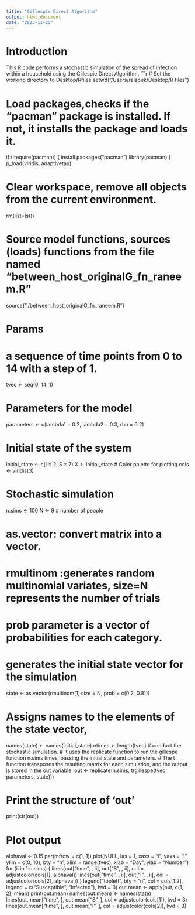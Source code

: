 ```yaml
---
title: "Gillespie Direct Algorithm"
output: html_document
date: "2023-11-25"
---
```

# Introduction
 This R code performs a stochastic simulation of the spread of infection within a household using the Gillespie Direct Algorithm. 
```r

# Set the working directory to Desktop/Rfiles
setwd("/Users/raizouk/Desktop/R files")

# Load packages,checks if the "pacman" package is installed. If not, it installs the package and loads it.
if (!require(pacman)) {
  install.packages("pacman")
  library(pacman)
}
p_load(viridis, adaptivetau)

# Clear workspace, remove all objects from the current environment.
rm(list=ls())

# Source model functions, sources (loads) functions from the file named "between_host_originalG_fn_raneem.R"
source("./between_host_originalG_fn_raneem.R")

# Params
# a sequence of time points from 0 to 14 with a step of 1.
tvec <- seq(0, 14, 1)

# Parameters for the model
parameters <- c(lambda1 = 0.2, lambda2 = 0.3, rho = 0.2)

# Initial state of the system
initial_state <- c(I = 2, S = 7)
X <- initial_state
# Color palette for plotting
cols <- viridis(3)

# Stochastic simulation
n.sims <- 100
N <- 9  # number of people

# as.vector: convert matrix into a vector.
# rmultinom :generates random multinomial variates, size=N represents the number of trials 
# prob parameter is a vector of probabilities for each category.
# generates the initial state vector for the simulation
state <- as.vector(rmultinom(1, size = N, prob = c(0.2, 0.8)))

# Assigns names to the elements of the state vector,
names(state) <- names(initial_state)
ntimes <- length(tvec)
# conduct the stochastic simulation.
# It uses the replicate function to run the gillespe function n.sims times, passing the initial state and parameters.
# The t function transposes the resulting matrix for each simulation, and the output is stored in the out variable.
out <- replicate(n.sims, t(gillespe(tvec, parameters, state)))

# Print the structure of 'out'
print(str(out))

# Plot output
alphaval <- 0.15
par(mfrow = c(1, 1))
plot(NULL,
     las = 1, xaxs = "i", yaxs = "i", ylim = c(0, 10), bty = "n", xlim = range(tvec),
     xlab = "Day", ylab = "Number")
for (ii in 1:n.sims) {
  lines(out["time", , ii], out["S", , ii], col = adjustcolor(cols[1], alphaval))
  lines(out["time", , ii], out["I", , ii], col = adjustcolor(cols[2], alphaval))
}
legend("topleft", bty = "n", col = cols[1:2], legend = c("Susceptible", "Infected"),
       lwd = 3)
out.mean <- apply(out, c(1, 2), mean)
print(out.mean)
names(out.mean) <- names(state)
lines(out.mean["time", ], out.mean["S", ], col = adjustcolor(cols[1]), lwd = 3)
lines(out.mean["time", ], out.mean["I", ], col = adjustcolor(cols[2]), lwd = 3)



